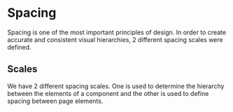 # Spacing

Spacing is one of the most important principles of design. In order to create accurate and consistent visual
hierarchies, 2 different spacing scales were defined.

## Scales

We have 2 different spacing scales. One is used to determine the hierarchy between the elements of a component and the
other is used to define spacing between page elements.

<logo-playground
  path="example/logo/tree-sample/tree-showcase/tree-showcase.component"
  context='{"title": "Spacing Demo", "buttons": true}'
  height="500px">
</logo-playground>
